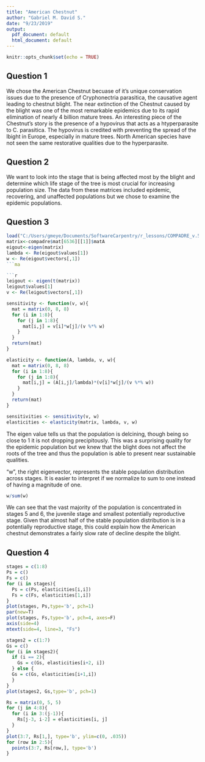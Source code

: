 ```yaml
---
title: "American Chestnut"
author: "Gabriel M. David S."
date: "9/23/2019"
output:
  pdf_document: default
  html_document: default
---
```


```r
knitr::opts_chunk$set(echo = TRUE)
```

## Question 1

We chose the American Chestnut becuase of it's unique conservation issues due to the presence of Cryphonectria parasitica, the causative agent leading to chestnut blight. The near extinction of the Chestnut caused by the blight was one of the most remarkable epidemics due to its rapid elimination of nearly 4 billion mature trees. An interesting piece of the Chestnut's story is the presence of a hypovirus that acts as a htyperparasite to C. parasitica. The hypovirus is credited with preventing the spread of the lbight in Europe, especially in mature trees. North American species have not seen the same restorative qualities due to the hyperparasite. 

## Question 2

We want to look into the stage that is being affected most by the blight and determine which life stage of the tree is most crucial for increasing population size. The data from these matrices included epidemic, recovering, and unaffected populations but we chose to examine the epidemic populations. 

## Question 3

```r
load("C:/Users/gmeye/Documents/SoftwareCarpentry/r_lessons/COMPADRE_v.5.0.0.RData")
matrix<-compadre$mat[6536][[1]]$matA
eigout<-eigen(matrix)
lambda <- Re(eigout$values[1])
w <- Re(eigout$vectors[,1])
```ma

```r
leigout <- eigen(t(matrix))
leigout$values[1]
v <- Re(leigout$vectors[,1])

```

```r
sensitivity <- function(v, w){
  mat = matrix(0, 8, 8)
  for (i in 1:8){
    for (j in 1:8){
      mat[i,j] = v[i]*w[j]/(v %*% w)
    }
  }
  return(mat)
}

elasticity <- function(A, lambda, v, w){
  mat = matrix(0, 8, 8)
  for (i in 1:8){
    for (j in 1:8){
      mat[i,j] = (A[i,j]/lambda)*(v[i]*w[j]/(v %*% w))
    }
  }
  return(mat)
}
```

```r
sensitivities <- sensitivity(v, w)
elasticities <- elasticity(matrix, lambda, v, w)
```


The eigen value tells us that the population is delcining, though being so close to 1 it is not dropping precipitously. This was a surprising quality for the epidemic population but we knew that the blight does not affect the roots of the tree and thus the population is able to present near sustainable qualities.

"w", the right eigenvector, represents the stable population distribution across stages. It is easier to interpret if we normalize to sum to one instead of having a magnitude of one.

```r
w/sum(w)
```

We can see that the vast majority of the population is concentrated in stages 5 and 6, the juvenile stage and smallest potentially reproductive stage. Given that almost half of the stable population distribution is in a potentially reproductive stage, this could explain how the American chestnut demonstrates a fairly slow rate of decline despite the blight.


## Question 4

```r
stages = c(1:8)
Ps = c()
Fs = c()
for (i in stages){
  Ps = c(Ps, elasticities[i,i])
  Fs = c(Fs, elasticities[1,i])
}
plot(stages, Ps,type='b', pch=1)
par(new=T)
plot(stages, Fs,type='b', pch=4, axes=F)
axis(side=4)
mtext(side=4, line=3, "Fs")
```

```r
stages2 = c(1:7)
Gs = c()
for (i in stages2){
  if (i == 2){
    Gs = c(Gs, elasticities[i+2, i])
  } else {
  Gs = c(Gs, elasticities[i+1,i])
  }
}
plot(stages2, Gs,type='b', pch=1)
```
```r
Rs = matrix(0, 5, 5)
for (j in 4:8){
  for (i in 3:(j-1)){
    Rs[j-3, i-2] = elasticities[i, j]
  }
}
plot(3:7, Rs[1,], type='b', ylim=c(0, .035))
for (row in 2:5){
  points(3:7, Rs[row,], type='b')
}
```